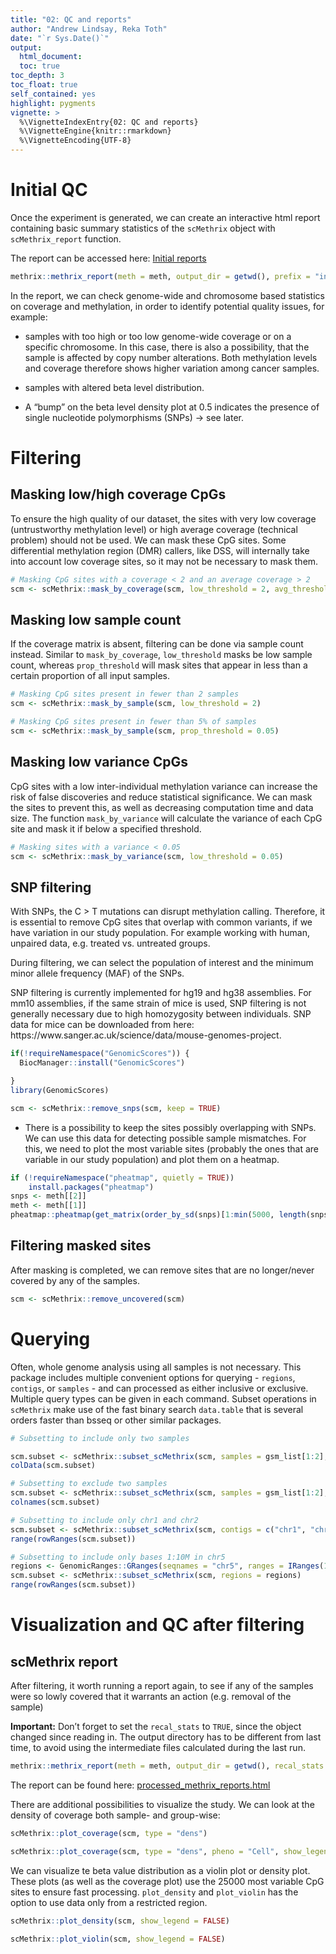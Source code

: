 ```yaml
---
title: "02: QC and reports"
author: "Andrew Lindsay, Reka Toth"
date: "`r Sys.Date()`"
output: 
  html_document:
  toc: true
toc_depth: 3
toc_float: true
self_contained: yes
highlight: pygments
vignette: >
  %\VignetteIndexEntry{02: QC and reports}
  %\VignetteEngine{knitr::rmarkdown}
  %\VignetteEncoding{UTF-8}
---
```


# Initial QC

Once the experiment is generated, we can create an interactive html report containing basic summary statistics of the `scMethrix` object with `scMethrix_report` function. 

The report can be accessed here: [Initial reports](https://compepigen.github.io/WGBS_best_practice/initial_methrix_reports.html)

```r
methrix::methrix_report(meth = meth, output_dir = getwd(), prefix = "initial")
```

In the report, we can check genome-wide and chromosome based statistics on coverage and methylation, in order to identify potential quality issues, for example:

* samples with too high or too low genome-wide coverage or on a specific chromosome. In this case, there is also a possibility, that the sample is affected by copy number alterations. Both methylation levels and coverage therefore shows higher variation among cancer samples. 

* samples with altered beta level distribution. 

* A "bump" on the beta level density plot at 0.5 indicates the presence of single nucleotide polymorphisms (SNPs) -> see later.

# Filtering

## Masking low/high coverage CpGs 
To ensure the high quality of our dataset, the sites with very low coverage (untrustworthy methylation level) or high average coverage (technical problem) should not be used. We can mask these CpG sites. Some differential methylation region (DMR) callers, like DSS, will internally take into account low coverage sites, so it may not be necessary to mask them.

```r
# Masking CpG sites with a coverage < 2 and an average coverage > 2
scm <- scMethrix::mask_by_coverage(scm, low_threshold = 2, avg_threshold = 4) 
```

## Masking low sample count
If the coverage matrix is absent, filtering can be done via sample count instead. Similar to `mask_by_coverage`, `low_threshold` masks be low sample count, whereas `prop_threshold` will mask sites that appear in less than a certain proportion of all input samples.

```r
# Masking CpG sites present in fewer than 2 samples
scm <- scMethrix::mask_by_sample(scm, low_threshold = 2) 
```

```r
# Masking CpG sites present in fewer than 5% of samples
scm <- scMethrix::mask_by_sample(scm, prop_threshold = 0.05) 
```

## Masking low variance CpGs 
CpG sites with a low inter-individual methylation variance can increase the risk of false discoveries and reduce statistical significance. We can mask the sites to prevent this, as well as decreasing computation time and data size. The function `mask_by_variance` will calculate the variance of each CpG site and mask it if below a specified threshold. 

```r
# Masking sites with a variance < 0.05
scm <- scMethrix::mask_by_variance(scm, low_threshold = 0.05)
```

## SNP filtering

With SNPs, the C > T mutations can disrupt methylation calling. Therefore, it is essential to remove CpG sites that overlap with common variants, if we have variation in our study population. For example working with human, unpaired data, e.g. treated vs. untreated groups. 

During filtering, we can select the population of interest and the minimum minor allele frequency (MAF) of the SNPs.

SNP filtering is currently implemented for hg19 and hg38 assemblies. For mm10 assemblies, if the same strain of mice is used, SNP filtering is not generally necessary due to high homozygosity between individuals. SNP data for mice can be downloaded from here: https://www.sanger.ac.uk/science/data/mouse-genomes-project. 

```r
if(!requireNamespace("GenomicScores")) {
  BiocManager::install("GenomicScores")

}
library(GenomicScores) 
```

```r
scm <- scMethrix::remove_snps(scm, keep = TRUE)
```

* There is a possibility to keep the sites possibly overlapping with SNPs. We can use this data for detecting possible sample mismatches. For this, we need to plot the most variable sites (probably the ones that are variable in our study population) and plot them on a heatmap. 

```r
if (!requireNamespace("pheatmap", quietly = TRUE))
    install.packages("pheatmap")
snps <- meth[[2]]
meth <- meth[[1]]
pheatmap::pheatmap(get_matrix(order_by_sd(snps)[1:min(5000, length(snps)),]))
```

## Filtering masked sites

After masking is completed, we can remove sites that are no longer/never covered by any of the samples. 

```r
scm <- scMethrix::remove_uncovered(scm) 
```

# Querying

Often, whole genome analysis using all samples is not necessary. This package includes multiple convenient options for querying - `regions`, `contigs`, or `samples` - and can processed as either inclusive or exclusive. Multiple query types can be given in each command. Subset operations in `scMethrix` make use of the fast binary search `data.table` that is several orders faster than bsseq or other similar packages. 

```r
# Subsetting to include only two samples

scm.subset <- scMethrix::subset_scMethrix(scm, samples = gsm_list[1:2], by="include")
colData(scm.subset)
```

```r
# Subsetting to exclude two samples
scm.subset <- scMethrix::subset_scMethrix(scm, samples = gsm_list[1:2], by="exclude")
colnames(scm.subset)
```

```r
# Subsetting to include only chr1 and chr2
scm.subset <- scMethrix::subset_scMethrix(scm, contigs = c("chr1", "chr2"))
range(rowRanges(scm.subset))
```

```r
# Subsetting to include only bases 1:10M in chr5
regions <- GenomicRanges::GRanges(seqnames = "chr5", ranges = IRanges(1,10000000)) 
scm.subset <- scMethrix::subset_scMethrix(scm, regions = regions)
range(rowRanges(scm.subset))
```

# Visualization and QC after filtering

## scMethrix report
After filtering, it worth running a report again, to see if any of the samples were so lowly covered that it warrants an action (e.g. removal of the sample)

**Important:** Don't forget to set the `recal_stats` to `TRUE`, since the object changed since reading in. The output directory has to be different from last time, to avoid using the intermediate files calculated during the last run. 

```r
methrix::methrix_report(meth = meth, output_dir = getwd(), recal_stats = TRUE, prefix="processed")
```
The report can be found here: [processed_methrix_reports.html](https://compepigen.github.io/WGBS_best_practice/processed_methrix_reports.html)

There are additional possibilities to visualize the study. We can look at the density of coverage both sample- and group-wise: 
  
```r
scMethrix::plot_coverage(scm, type = "dens")
```

```r
scMethrix::plot_coverage(scm, type = "dens", pheno = "Cell", show_legend = FALSE)
```

We can visualize te beta value distribution as a violin plot or density plot. These plots (as well as the coverage plot) use the 25000 most variable CpG sites to ensure fast processing. `plot_density` and `plot_violin` has the option to use data only from a restricted region. 

```r
scMethrix::plot_density(scm, show_legend = FALSE)
```

```r
scMethrix::plot_violin(scm, show_legend = FALSE)
```
